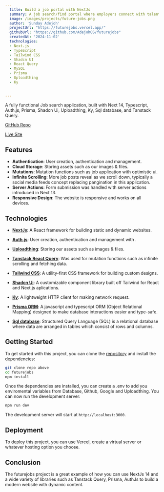 ```yaml
---
  title: Build a job portal with NextJs
  summary: A job search/find portal where employers connect with talents.
  image: /images/projects/future-jobs.png
  author: 'Sunday Adejoh'
  projectUrl: "https://futurejobs.vercel.app/"
  githubUrl: "https://github.com/AdejohOS/futurejobs"
  createdAt: '2024-11-02'
  technologies:
  - Next.js
  - TypeScript
  - Tailwind CSS
  - Shadcn UI
  - React Query
  - MySQL
  - Prisma
  - Uploadthing
  - Ky
  
  
---
```


A fully functional Job search application, built with Next 14, Typescript,
Auth.js, Prisma, Shadcn Ui, Uploadthing, Ky, Sql database, and Tanstack Query.

[GitHub Repo](https://github.com/AdejohOS/futurejobs)

[Live Site](https://futurejobs.vercel.app/)

## Features

- **Authentication**: User creation, authentication and management.
- **Cloud Storage**: Storing assets such as our images & files.
- **Mutations**: Mutation functions such as job application with optimistic ui.
- **Infinite Scrolling**: More job posts reveal as we scroll down, typically a
  social media feeds concept replacing pangination in this application.
- **Server Actions**: Form submission was handled with server actions introduced
  in Next 13.
- **Responsive Design**: The website is responsive and works on all devices.

## Technologies

- **[NextJs](https://nextjs.org/)**: A React framework for building static and
  dynamic websites.
- **[Auth.js](https://authjs.dev/)**: User creation, authentication and
  management with .
- **[Uploadthing](https://uploadthing.com/)**: Storing our assets such as images
  & files.

- **[Tanstack React Query](https://tanstack.com/query/latest)**: Was used for
  mutation functions such as infinite scrolling and fetching data.
- **[Tailwind CSS](https://tailwindcss.com/)**: A utility-first CSS framework
  for building custom designs.
- **[Shadcn Ui](https://tailwindcss.com/)**: A customizable component library
  built off Tailwind for React and Next.js aplications.
- **[Ky](https://www.npmjs.com/package/ky)**: A lightweight HTTP client for
  making network request.
- **[Prisma ORM](https://next-auth.js.org/v3/adapters/prisma)**: A javascript
  and typescript ORM (Object Relational Mapping) designed to make database
  interactions easier and type-safe.
- **[Sql database](https://aiven.io/)**: Structured Query Language (SQL) is a
  relational database where data are arranged in tables which consist of rows
  and columns.

## Getting Started

To get started with this project, you can clone the
[repository](https://github.com/AdejohOS/futurejobs) and install the
dependencies:

```bash
git clone repo above
cd futurejobs
npm install
```

Once the dependencies are installed, you can create a .env to add you
enviromental variables from Database, Github, Google and Uploadthing. You can
now run the development server:

```bash
npm run dev
```

The development server will start at `http://localhost:3000`.

## Deployment

To deploy this project, you can use Vercel, create a virtual server or whatever
hosting option you choose.

## Conclusion

The futurejobs project is a great example of how you can use NextJs 14 and a
wide variety of libraries such as Tanstack Query, Prisma, AuthJs to build a
modern website with dynamic content.
